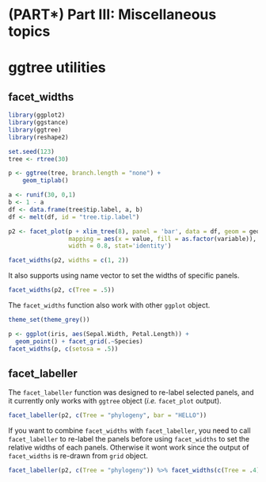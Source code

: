 # (PART\*) Part III: Miscellaneous topics {-}

# ggtree utilities {#chapter9}

## facet_widths

```r
library(ggplot2)
library(ggstance)
library(ggtree)
library(reshape2)

set.seed(123)
tree <- rtree(30)

p <- ggtree(tree, branch.length = "none") + 
    geom_tiplab()

a <- runif(30, 0,1)
b <- 1 - a
df <- data.frame(tree$tip.label, a, b)
df <- melt(df, id = "tree.tip.label")

p2 <- facet_plot(p + xlim_tree(8), panel = 'bar', data = df, geom = geom_barh, 
                 mapping = aes(x = value, fill = as.factor(variable)), 
                 width = 0.8, stat='identity')

facet_widths(p2, widths = c(1, 2))
```

It also supports using name vector to set the widths of specific panels.

```r
facet_widths(p2, c(Tree = .5))
```


The `facet_widths` function also work with other `ggplot` object.

```r
theme_set(theme_grey())
```

```r
p <- ggplot(iris, aes(Sepal.Width, Petal.Length)) + 
  geom_point() + facet_grid(.~Species)
facet_widths(p, c(setosa = .5))
```

## facet_labeller

The `facet_labeller` function was designed to re-label selected panels, and it currently only works with `ggtree` object (*i.e.* `facet_plot` output).

```r
facet_labeller(p2, c(Tree = "phylogeny", bar = "HELLO"))
```

If you want to combine `facet_widths` with `facet_labeller`, you need to call `facet_labeller` to re-label the panels before using `facet_widths` to set the relative widths of each panels. Otherwise it wont work since the output of `facet_widths` is re-drawn from `grid` object.

```r
facet_labeller(p2, c(Tree = "phylogeny")) %>% facet_widths(c(Tree = .4))
```

